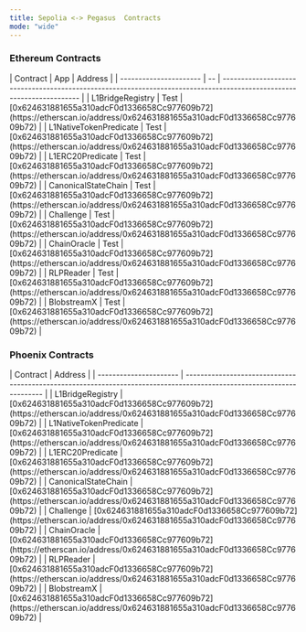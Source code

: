 ```yaml
---
title: Sepolia <-> Pegasus  Contracts
mode: "wide"
---
```


### Ethereum Contracts

<Card>
| Contract               | App | Address                                                                                                               |
| ---------------------- | -- | --------------------------------------------------------------------------------------------------------------------- |
| L1BridgeRegistry       | Test | [0x624631881655a310adcF0d1336658Cc977609b72](https://etherscan.io/address/0x624631881655a310adcF0d1336658Cc977609b72) |
| L1NativeTokenPredicate | Test | [0x624631881655a310adcF0d1336658Cc977609b72](https://etherscan.io/address/0x624631881655a310adcF0d1336658Cc977609b72) |
| L1ERC20Predicate       | Test | [0x624631881655a310adcF0d1336658Cc977609b72](https://etherscan.io/address/0x624631881655a310adcF0d1336658Cc977609b72) |
| CanonicalStateChain    | Test | [0x624631881655a310adcF0d1336658Cc977609b72](https://etherscan.io/address/0x624631881655a310adcF0d1336658Cc977609b72) |
| Challenge              | Test | [0x624631881655a310adcF0d1336658Cc977609b72](https://etherscan.io/address/0x624631881655a310adcF0d1336658Cc977609b72) |
| ChainOracle            | Test | [0x624631881655a310adcF0d1336658Cc977609b72](https://etherscan.io/address/0x624631881655a310adcF0d1336658Cc977609b72) |
| RLPReader              | Test | [0x624631881655a310adcF0d1336658Cc977609b72](https://etherscan.io/address/0x624631881655a310adcF0d1336658Cc977609b72) |
| BlobstreamX            | Test | [0x624631881655a310adcF0d1336658Cc977609b72](https://etherscan.io/address/0x624631881655a310adcF0d1336658Cc977609b72) |

</Card>

### Phoenix Contracts

<Card>
| Contract               | Address                                                                                                               |
| ---------------------- | --------------------------------------------------------------------------------------------------------------------- |
| L1BridgeRegistry       | [0x624631881655a310adcF0d1336658Cc977609b72](https://etherscan.io/address/0x624631881655a310adcF0d1336658Cc977609b72) |
| L1NativeTokenPredicate | [0x624631881655a310adcF0d1336658Cc977609b72](https://etherscan.io/address/0x624631881655a310adcF0d1336658Cc977609b72) |
| L1ERC20Predicate       | [0x624631881655a310adcF0d1336658Cc977609b72](https://etherscan.io/address/0x624631881655a310adcF0d1336658Cc977609b72) |
| CanonicalStateChain    | [0x624631881655a310adcF0d1336658Cc977609b72](https://etherscan.io/address/0x624631881655a310adcF0d1336658Cc977609b72) |
| Challenge              | [0x624631881655a310adcF0d1336658Cc977609b72](https://etherscan.io/address/0x624631881655a310adcF0d1336658Cc977609b72) |
| ChainOracle            | [0x624631881655a310adcF0d1336658Cc977609b72](https://etherscan.io/address/0x624631881655a310adcF0d1336658Cc977609b72) |
| RLPReader              | [0x624631881655a310adcF0d1336658Cc977609b72](https://etherscan.io/address/0x624631881655a310adcF0d1336658Cc977609b72) |
| BlobstreamX            | [0x624631881655a310adcF0d1336658Cc977609b72](https://etherscan.io/address/0x624631881655a310adcF0d1336658Cc977609b72) |

</Card>
